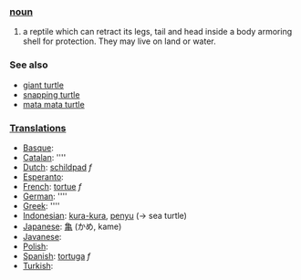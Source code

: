 === [[noun]] ===
#a reptile which can retract its legs, tail and head inside a body armoring shell for protection. They may live on land or water.

=== See also ===
*[[giant turtle]]
*[[snapping turtle]]
*[[mata mata turtle]]

===[[Translation]]s===
*[[Basque]]: [[]]
*[[Catalan]]: [[]] ''''
*[[Dutch]]: [[schildpad]] ''f''
*[[Esperanto]]: [[]]
*[[French]]: [[tortue]] ''f''
*[[German]]: [[]] ''''
*[[Greek]]: [[]] ''''
*[[Indonesian]]: [[kura-kura]], [[penyu]] (&rarr; sea turtle)
*[[Japanese]]: [[亀]] (かめ, kame)
*[[Javanese]]: [[]]
*[[Polish]]: [[]]
*[[Spanish]]: [[tortuga]] ''f''
*[[Turkish]]: [[]]
